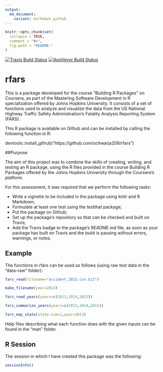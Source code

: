 ```yaml
---
output:
  md_document:
    variant: markdown_github
---
```


```r
knitr::opts_chunk$set(
  collapse = TRUE,
  comment = "#>",
  fig.path = "README-"
)
```

[![Travis Build Status](https://travis-ci.org/schwarja209/rfars.svg?branch=master)](https://travis-ci.org/schwarja209/rfars)
[![AppVeyor Build Status](https://ci.appveyor.com/api/projects/status/github/schwarja209/rfars?branch=master&svg=true)](https://ci.appveyor.com/project/schwarja209/rfars)

# rfars

This is a package developed for the course "Building R Packages" on Coursera, as part of the Mastering Software Development in R specialization offered by Johns Hopkins University. It consists of a set of functions used to analyze and visualize the data from the US National Highway Traffic Safety Administration's Fatality Analysis Reporting System (FARS).

This R package is available on Github and can be installed by calling the following function in R:

devtools::install_github("https://github.com/schwarja209/rfars")


##Purpose

The aim of this project was to combine the skills of creating, writing, and testing an R package, using the R files provided in the course Building R Packages offered by the Johns Hopkins University through the Coursera's platform.

For this assessment, it was required that we perform the following tasks:

- Write a vignette to be included in the package using knitr and R Markdown;
- Formulate at least one test using the testthat package;
- Put the package on Github;
- Set up the package's repository so that can be checked and built on Travis;
- Add the Travis badge to the package's README.md file, as soon as your package has built on Travis and the build is passing without errors, warnings, or notes.


## Example

The functions in rfars can be used as follows (using raw test data in the "data-raw" folder):

```r
fars_read(filename="accident_2013.csv.bz2")

make_filename(year=2013)

fars_read_years(years=c(2013,2014,2015))

fars_summarize_years(years=c(2013,2014,2015))

fars_map_state(state.num=1,year=2013)
```

Help files describing what each function does with the given inputs can be found in the "man" folder.


## R Session

The session in which I have created this package was the following:

```r
sessionInfo()
```
